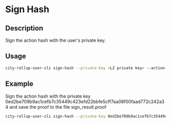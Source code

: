 # Sign Hash

## Description
Sign the action hash with the user's private key.

## Usage
```bash
city-rollup-user-cli sign-hash --private-key <L2 private key> --action-hash <action_hash> --output <output file name>         
```

## Example
Sign the action hash with the private key 0ed2be709b9ac1cefb7c35449c423efd22bbfe5cff7aa08f00faad772c242a34 and save the proof to the file sign_result.proof
```bash
city-rollup-user-cli sign-hash --private-key 0ed2be709b9ac1cefb7c35449c423efd22bbfe5cff7aa08f00faad772c242a34 --action-hash 081162f1ae48232a6d4a1e9c35adc0b4f2349fcaa740fa6034a7542e0ed1e5ca --output sign_result.proof         
```
